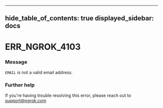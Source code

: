 

---
hide_table_of_contents: true
displayed_sidebar: docs
---


# ERR_NGROK_4103

### Message
`EMAIL` is not a valid email address.

<ErrorDetails />



### Further help
If you're having trouble resolving this error, please reach out to [support@ngrok.com](mailto:support@ngrok.com?subject=Help%20with%20ERR_NGROK_4103)


